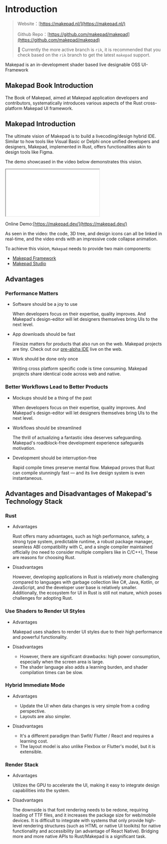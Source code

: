 # Introduction

> Website：[https://makepad.nl/](https://makepad.nl/)
>
> Github Repo：[https://github.com/makepad/makepad](https://github.com/makepad/makepad)
>
> 🚧 Currently the more active branch is `rik`, it is recommended that you check based on the `rik` branch to get the latest `makepad` support.

Makepad is an in-development shader based live designable OSS UI-Framework

## Makepad Book Introduction

The Book of Makepad, aimed at Makepad application developers and contributors, systematically introduces various aspects of the Rust cross-platform Makepad UI framework.

## Makepad Introduction

The ultimate vision of Makepad is to build a livecoding/design hybrid IDE. Similar to how tools like Visual Basic or Delphi once unified developers and designers, Makepad, implemented in Rust, offers functionalities akin to design tools like Figma.

The demo showcased in the video below demonstrates this vision.

<iframe style={{width: "100%", height: 500}} src="//player.bilibili.com/player.html?isOutside=true&aid=1706295249&bvid=BV1QT421k7ej&cid=1623232698&p=1"></iframe>

Online Demo:[https://makepad.dev/](https://makepad.dev/)

As seen in the video: the code, 3D tree, and design icons can all be linked in real-time, and the video ends with an impressive code collapse animation.

To achieve this vision, `Makepad` needs to provide two main components:

- [Makepad Framework](/guide/start/makepad-framework)
- [Makepad Studio](/guide/start/makepad-studio)

## Advantages

### Performance Matters

- Software should be a joy to use

    When developers focus on their expertise, quality improves. And Makepad's design-editor will let designers themselves bring UIs to the next level.

- App downloads should be fast

    Filesize matters for products that also run on the web. Makepad projects are tiny. Check out our [pre-alpha IDE](http://www.makepad.dev/) live on the web.

- Work should be done only once

    Writing cross platform specific code is time consuming. Makepad projects share identical code across web and native.

### Better Workflows Lead to Better Products

- Mockups should be a thing of the past

    When developers focus on their expertise, quality improves. And Makepad's design-editor will let designers themselves bring UIs to the next level.

- Workflows should be streamlined

    The thrill of actualizing a fantastic idea deserves safeguarding. Makepad's roadblock-free development experience safeguards motivation.

- Development should be interruption-free

    Rapid compile times preserve mental flow. Makepad proves that Rust can compile stunningly fast — and its live design system is even instantaneous.

## Advantages and Disadvantages of Makepad's Technology Stack

### Rust

- Advantages

    Rust offers many advantages, such as high performance, safety, a strong type system, predictable runtime, a robust package manager, seamless ABI compatibility with C, and a single compiler maintained officially (no need to consider multiple compilers like in C/C++), These are reasons for choosing Rust.

- Disadvantages

    However, developing applications in Rust is relatively more challenging compared to languages with garbage collection like C#, Java, Kotlin, or JavaScript, and the developer user base is relatively smaller. Additionally, the ecosystem for UI in Rust is still not mature, which poses challenges for adopting Rust.

### Use Shaders to Render UI Styles

- Advantages

    Makepad uses shaders to render UI styles due to their high performance and powerful functionality.

- Disadvantages

    - However, there are significant drawbacks: high power consumption, especially when the screen area is large. 
    - The shader language also adds a learning burden, and shader compilation times can be slow.

### Hybrid Immediate Mode

- Advantages

    - Update the UI when data changes is very simple from a coding perspective.
    - Layouts are also simpler.

- Disadvantages

    - It's a different paradigm than Swfit/ Flutter / React and requires a learning cost.
    - The layout model is also unlike Flexbox or Flutter's model, but it is extensible.


### Render Stack

- Advantages

    Utilizes the GPU to accelerate the UI, making it easy to integrate design capabilities into the system.

- Disadvantages

    The downside is that font rendering needs to be redone, requiring loading of TTF files, and it increases the package size for web/mobile devices. It is difficult to integrate with systems that only provide high-level rendering structures (such as HTML or native UI toolkits) for native functionality and accessibility (an advantage of React Native). Bridging more and more native APIs to Rust/Makepad is a significant task.


